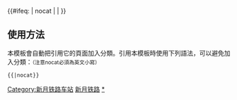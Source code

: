 {{鐵道路線|
| 模板名稱 = 新月铁路
| 名稱 = [[新月铁路]]
| 代表色 = #0033c9
| Logo = [[File:China Railways.svg|17px]]
| 背景顏色 = #FFFFFF
| 車站列表 = [[新乡站|新乡]] - [[新乡西站|新乡西]] - [[大召营站|<s>大召营</s>]] - [[获嘉站|获嘉]] - [[狮子营站|狮子营]] - [[修武站|修武]] - [[待王站|待王]] - [[焦作站|焦作]] - [[北朱村站|北朱村]] - [[柏山站|柏山]] - [[月山站|月山]]
}}
<includeonly>{{#ifeq: {{{1}}} | nocat | <!--空--> | [[Category:新月铁路车站]] }}</includeonly><noinclude>

==使用方法==
本模板會自動把引用它的頁面加入分類。引用本模板時使用下列語法，可以避免加入分類：<small>（注意nocat必須為英文小寫）</small>
 <nowiki>{{</nowiki>{{PAGENAME}}<nowiki>|nocat}}</nowiki>
[[Category:中國鐵路路線模板|新月铁路]]
[[Category:新月铁路车站|*]]
</noinclude>